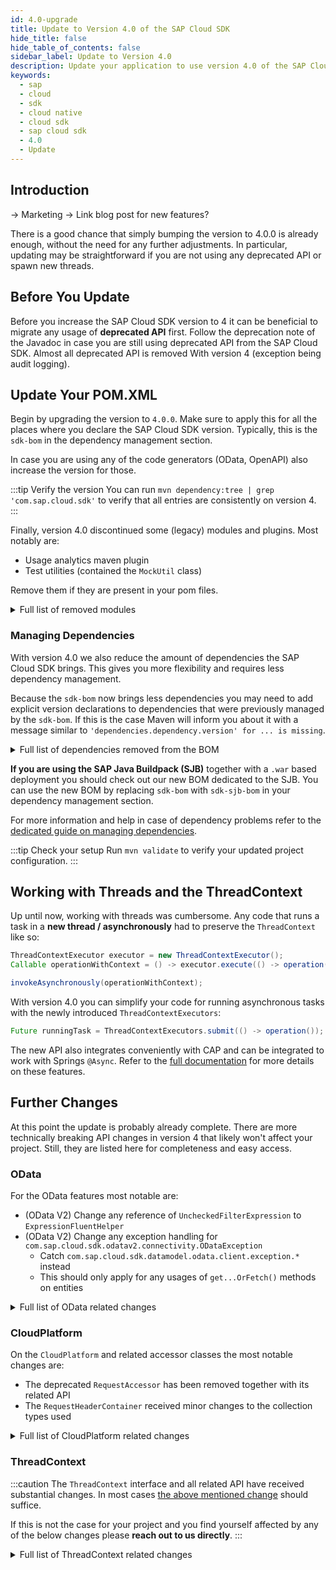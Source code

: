 ```yaml
---
id: 4.0-upgrade
title: Update to Version 4.0 of the SAP Cloud SDK
hide_title: false
hide_table_of_contents: false
sidebar_label: Update to Version 4.0
description: Update your application to use version 4.0 of the SAP Cloud SDK
keywords:
  - sap
  - cloud
  - sdk
  - cloud native
  - cloud sdk
  - sap cloud sdk
  - 4.0
  - Update
---
```


## Introduction

-> Marketing
-> Link blog post for new features?


There is a good chance that simply bumping the version to 4.0.0 is already enough, without the need for any further adjustments.
In particular, updating may be straightforward if you are not using any deprecated API or spawn new threads.

## Before You Update

Before you increase the SAP Cloud SDK version to 4 it can be beneficial to migrate any usage of **deprecated API** first.
Follow the deprecation note of the Javadoc in case you are still using deprecated API from the SAP Cloud SDK.
Almost all deprecated API is removed With version 4 (exception being audit logging).

## Update Your POM.XML

Begin by upgrading the version to `4.0.0`.
Make sure to apply this for all the places where you declare the SAP Cloud SDK version.
Typically, this is the `sdk-bom` in the dependency management section.

In case you are using any of the code generators (OData, OpenAPI) also increase the version for those.

:::tip Verify the version
You can run `mvn dependency:tree | grep 'com.sap.cloud.sdk'` to verify that all entries are consistently on version 4.
:::

Finally, version 4.0 discontinued some (legacy) modules and plugins.
Most notably are:
* Usage analytics maven plugin
* Test utilities (contained the `MockUtil` class)

Remove them if they are present in your pom files.

<details>
    <summary>Full list of removed modules</summary>

  * On-premise VDM:
    * `s4hana-api-odata-onpremise-2020`
    * `s4hana-api-odata-v4-onpremise-2020`
  * DataModel - Enterprise Messaging:
    * `messaging-jms`
    * `messaging-generator`
    * `messaging-core`
    * `s4hana-api-messaging`
  * Framework integrations (`com.sap.cloud.sdk.frameworks`)
    * `cxf`
    * `eclipselink`
    * `eclipselink-javaee`
    * `jaxrs-gson`
    * `jaxrs`
    * `javaee`
    * `liquibase`
    * `liquibase-javaee`
    * `togglz`
    * `spring-boot-multitenancy-scp-cf`
    * `spring-web`
  * Testing utilities (`com.sap.cloud.sdk.testutil`)
    * `testutil-parent`
    * `testutil-core`
    * `testutil-resources`
  * Currency Conversion (`com.sap.cloud.sdk.integration`)
    * `integration-object-currency-conversion-simple`
    * `integration-object-currency-conversion-simple-artifact`
    * `integration-object-currency-conversion-simple-srv`
    * `integration-parent`
    * `currency-conversion-adapter-simple-integration-objects-mrm`
    * `currency-conversion-adapter-simple-integration-objects`
    * `currency-conversion-core`
    * `currency-conversion-datamodel`
    * `currency-conversion-parent`
  * Quality (`com.sap.cloud.sdk.quality`)
    * `common`
    * `httpclient-listener`
    * `listeners-all`
    * `odata-querylistener`
    * `pmd-plugin`
    * `pmd-rules`
    * `rfc-querylistener`
  * Others:
    * `com.sap.cloud.sdk.services:graph`
    * `com.sap.cloud.sdk.services:recast-ai`
    * `com.sap.cloud.sdk.services:scp-machine-learning`
    * `com.sap.cloud.sdk.plugins:usage-analytics`
    * `com.sap.cloud.sdk.plugins:usage-analytics-maven-plugin`
    * `com.sap.cloud.sdk.cloudplatform:metering`
    * `com.sap.cloud.sdk.cloudplatform:metering-scp-neo`

</details>

### Managing Dependencies

With version 4.0 we also reduce the amount of dependencies the SAP Cloud SDK brings.
This gives you more flexibility and requires less dependency management.

Because the `sdk-bom` now brings less dependencies you may need to add explicit version declarations to dependencies that were previously managed by the `sdk-bom`.
If this is the case Maven will inform you about it with a message similar to `'dependencies.dependency.version' for ... is missing`.

<details>
    <summary>Full list of dependencies removed from the BOM</summary>

  * io.swagger:swagger-annotations
  * javax.validation:validation-api
  * javax.ws.rs:javax.ws.rs-api
  * javax.jms:javax.jms-api
  * javax:javaee-api
  * javax:javaee-web-api
  * javax.ejb:javax.ejb-api
  * org.hamcrest:hamcrest-core
  * org.eclipse.persistence:eclipselink
  * org.eclipse.persistence:javax.persistence
  * org.liquibase:liquibase-core
  * org.apache.commons:commons-csv
  * org.apache.cxf:cxf-core
  * org.apache.cxf:cxf-rt-management
  * org.apache.cxf:cxf-rt-transports-http
  * org.apache.cxf:cxf-rt-bindings-soap
  * org.apache.cxf:cxf-rt-bindings-xml
  * org.apache.cxf:cxf-rt-ws-addr
  * org.apache.cxf:cxf-rt-ws-rm
  * org.apache.cxf:cxf-rt-ws-policy
  * org.apache.cxf:cxf-rt-ws-mex
  * org.apache.cxf:cxf-rt-ws-security
  * org.apache.cxf:cxf-rt-frontend-jaxws
  * org.apache.cxf:cxf-rt-frontend-jaxrs
  * org.apache.cxf:cxf-rt-rs-client
  * org.apache.cxf:cxf-rt-rs-extension-providers
  * org.apache.cxf:cxf-rt-rs-extension-search
  * org.apache.cxf:cxf-rt-rs-security-cors
  * org.apache.cxf:cxf-rt-rs-security-oauth2
  * org.apache.cxf:cxf-rt-rs-security-xml
  * org.apache.cxf:cxf-rt-rs-security-sso-saml
  * org.slf4j:jul-to-slf4j
  * org.slf4j:log4j-over-slf4j
  * org.slf4j:slf4j-simple
  * org.springframework:spring-framework-bom
  * org.springframework:spring-security-bom
  * org.togglz:togglz-core
  * org.togglz:togglz-servlet
  * org.togglz:togglz-console
  * org.togglz:togglz-testing
  * org.togglz:togglz-junit
  * com.jayway.jsonpath:json-path
  * com.fasterxml.jackson:jackson-bom
  * com.google.guava:guava-testlib
  * com.sap.cloud.servicesdk:odatav2-connectivity-sdk3
  * com.sap.cloud.servicesdk:odata-v2-lib
  * com.sap.cloud.servicesdk.prov:api
  * com.sap.cloud.servicesdk.prov:odatav4
  * com.sap.cloud.servicesdk.prov:odata2.web
  * com.sap.cloud.servicesdk.prov:odata2.xsa
  * com.sap.cloud.servicesdk.prov:odatav2-hybrid
  * com.sap.cloud.servicesdk.prov:odatav2-prov
  * com.sap.cloud:neo-javaee7-wp-api
  * com.sap.cloud:neo-java-web-api
  * com.sap.xs.java:xs-env
  * com.sap.xs2.security:security-commons
  * com.sap.xs2.security:java-container-security
  * com.sap.conn.jco:com.sap.conn.jco.sapjco3
  * com.sap.conn.jco:sapjco3
  * com.sap.hcp.cf.logging:cf-java-logging-support-logback
  * com.squareup.okhttp3:okhttp

</details>


**If you are using the SAP Java Buildpack (SJB)** together with a `.war` based deployment you should check out our new BOM dedicated to the SJB.
You can use the new BOM by replacing `sdk-bom` with `sdk-sjb-bom` in your dependency management section.

For more information and help in case of dependency problems refer to the [dedicated guide on managing dependencies](/manage-dependencies).

:::tip Check your setup
Run `mvn validate` to verify your updated project configuration.
:::

## Working with Threads and the ThreadContext

Up until now, working with threads was cumbersome.
Any code that runs a task in a **new thread / asynchronously** had to preserve the `ThreadContext` like so:

```java
ThreadContextExecutor executor = new ThreadContextExecutor();
Callable operationWithContext = () -> executor.execute(() -> operation());

invokeAsynchronously(operationWithContext);
```

With version 4.0 you can simplify your code for running asynchronous tasks with the newly introduced `ThreadContextExecutors`:

```java
Future runningTask = ThreadContextExecutors.submit(() -> operation());
```

The new API also integrates conveniently with CAP and can be integrated to work with Springs `@Async`.
Refer to the [full documentation](../features/multi-tenancy/multi-tenancy-thread-context) for more details on these features.

## Further Changes

At this point the update is probably already complete.
There are more technically breaking API changes in version 4 that likely won't affect your project.
Still, they are listed here for completeness and easy access.

### OData

For the OData features most notable are:

* (OData V2) Change any reference of `UncheckedFilterExpression` to `ExpressionFluentHelper`
* (OData V2) Change any exception handling for `com.sap.cloud.sdk.odatav2.connectivity.ODataException`
    * Catch `com.sap.cloud.sdk.datamodel.odata.client.exception.*` instead
    * This should only apply for any usages of `get...OrFetch()` methods on entities

<details>
    <summary>Full list of OData related changes</summary>

  * Remove `com.sap.cloud.sdk.s4hana.datamodel.odata.adapter.ODataCalendarAdapter` and child classes
    `ODataDateTimeAdapter`, `ODataDateTimeOffsetAdapter`, and `ODataTimeAdapter`.
  * Remove the obsolete helper classes `FilterExpressionWrapper`, `UncheckedFilterExpression`, `FilterExpressionHelper` and `FilterFunction`
  * The `ODataTypeValueSerializer` class has been removed as it is no longer needed with the removal of the `servicesdk` dependency
  * Remove the obsolete class `com.sap.cloud.sdk.s4hana.connectivity.RequestBody`
  * Remove the following deprecated methods from all OData V2 request builders (FluentHelper classes):
    * `execute`
    * `withErrorHandler`
    * `getHeadersForRequestOnly`
    * `getHeadersForRequestAndImplicitRequests`
    * `and`
    * `onRequestAndImplicitRequests`
    * `onRequestOnly`
    * `cachingMetadata`
    * `withoutCachingMetadata`
    * `toQuery`
    * `ignoringVersionIdentifier`
    * All constructors that required the `servicePath` as single argument, now the second argument `entityCollection` is mandatory
  * For OData v2 generated classes (the OData v2 VDM), the method signature has changed for lazily resolving navigation properties in entity classes.
    A checked exception is no longer thrown for methods named _fetchX()_ and _getXOrFetch()_:
    ```
    Entity entity;
    try {
      entity.fetchProperty();
      entity.getPropertyOrFetch()
    }
    catch( com.sap.cloud.sdk.odatav2.connectivity.ODataException e ) {
    }
    ```
    If you still want to evaluate the error details (like HTTP payload or status code), please feel free to explore the hierarchy and properties of our OData unchecked exception types.
  * Removed the now obsolete method `VdmEntityUtil#fromFields`
  * The modules `odata-client` and `odata-v4-core` have been moved out of beta state and are now considered stable
  * The decprecated modules `s4hana-api-odata-onpremise-2020` and `s4hana-api-odata-v4-onpremise-2020` are removed

</details>

### CloudPlatform

On the `CloudPlatform` and related accessor classes the most notable changes are:

* The deprecated `RequestAccessor` has been removed together with its related API
* The `RequestHeaderContainer` received minor changes to the collection types used

<details>
    <summary>Full list of CloudPlatform related changes</summary>

  * The deprecated `com.sap.cloud.sdk.cloudplatform.servlet.RequestAccessor` has been removed together with its related API:
    * `RequestAccessor`
    * `RequestFacade`
    * `DefaultRequestFacade`
    * `RequestThreadContextListener`
  * Moved the `AuthTokenAccessor`, `AuthToken` classes and the `AuthTokenFacade` interface from the `security-scp-cf` into the `security` module.
    * Renamed `DefaultAuthTokenFacade` to `ScpCfAuthTokenFacade`.
    * Only functional implementation of `AuthTokenFacade` is the `ScpCfAuthTokenFacade` in the `security-scp-cf` module.
    * If no implementation of the facade interface can be found via the ServiceLoader pattern, all invocations on the `AuthTokenAccessor` will throw an Exception.
    * SCP CF related methods on the `AuthTokenAccessor` are removed from there and only accessible via the `ScpCfAuthTokenFacade`.
  * Public API in `RequestHeaderContainer` has the following breaking changes:
    * `RequestHeaderContainer#getHeaderNames()` now returns a `List<String>` instead of `Set<String>`. Only headers which have at least one non-null value are returned by the method. 
    * `RequestHeaderContainer#getHeaderValues()` now returns a `List<String>` instead of `Collection<String>`
    * `DefaultRequestHeaderContainer#fromMultiValueMap` also allows generic inputs to be passed.
       The signature of the method has changed from `DefaultRequestHeaderContainer#fromMultiValueMap( Map<String, Collection<String>> headers )` to `DefaultRequestHeaderContainer#fromMultiValueMap( Map<String, ? extends Iterable<String>> headers )`

</details>


### ThreadContext

:::caution
The `ThreadContext` interface and all related API have received substantial changes.
In most cases [the above mentioned change](#working-with-threads-and-the-threadcontext) should suffice.

If this is not the case for your project and you find yourself affected by any of the below changes please **reach out to us directly**.
:::

<details>
    <summary>Full list of ThreadContext related changes</summary>

  * The `ThreadContext` interface received the following changes:
    * Method `Property<T> getProperty(String name)` has been replaced with `Try<T> getPropertyValue(String name)`
    * Method `setPropertyIfAbsent` has been changed to now accept a `Callable<Property<?>>` instead of `Callable<?>`
  * The `Property<T>` class has been expanded with convenience methods to decorate a callable:
    * `Callable<Property<?>> decorateCallable( Callable<?> valueGenerator )` 
    * `Callable<Property<?>> decorateConfidentialCallable( Callable<?> valueGenerator )` 
  * `ThreadContextExecutor` changes:
    * `ThreadContext` instances are no longer implicitly shared when using `ThreadContextExecutor`. Instead:
    * `fromCurrentContext()` will duplicate the current context into a new context object
    * `fromNewContext()` will use a new, empty context object
    * `fromCurrentOrNewContext()` behaves like `fromCurrentContext` but will fall back to a new context, if none is available
    * `using(context)` will duplicate the provided context and its properties into a new context object
    * Duplicating the current context solves persistence and concurrency issues with dynamic thread life cycles.
    * Additionally, the `ThreadContext` is duplicated every time the `ThreadContextExecutor#execute` method is called.
    * Therefore, the steps `beforeDestroy()` and `afterDestroy()` are removed from the `ThreadContextListener`.
  * `ThreadContextListener` has no longer access to values from a potential parent thread-context.
    Instead, any values from a potential parent context are already present and can be altered.
  * The `ThreadContextDecorator` has been changed to now enable passing arbitrary `ThreadLocal` related data to new threads created via `DefaultThreadContextExecutorService`
    * The existing `SecurityThreadContextDecorator` has been improved to pass on the full security library's `SecurityContext`
    * The related `cds-integration-cloudsdk` module has been improved to pass on the full CDS `RequestContext`
    * The now obsolete `SecurityContextThreadContextListener` has been removed.
    * The `ScpNeoThreadContextDecorator` has been renamed to `ScpNeoThreadContextDecoratorInternal` and moved to `com.sap.cloud.sdk.cloudplatform.thread`. Additionally, it is no longer implementing the `ThreadContextDecorator` interface.
  
</details>


